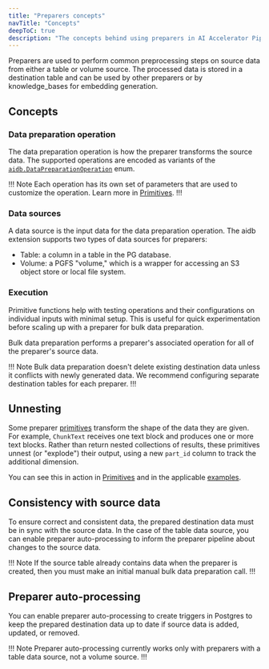```yaml
---
title: "Preparers concepts"
navTitle: "Concepts"
deepToC: true
description: "The concepts behind using preparers in AI Accelerator Pipelines."
---
```


Preparers are used to perform common preprocessing steps on source data from either a table or volume source. The processed data is stored in a destination table and can be used by other preparers or by knowledge_bases for embedding generation.

## Concepts

### Data preparation operation

The data preparation operation is how the preparer transforms the source data. The supported operations are encoded as variants of the [`aidb.DataPreparationOperation`](../reference/preparers#aidbdatapreparationoperation) enum.

!!! Note
Each operation has its own set of parameters that are used to customize the operation. Learn more in [Primitives](./primitives).
!!!

### Data sources

A data source is the input data for the data preparation operation. The aidb extension supports two types of data sources for preparers:

* Table: a column in a table in the PG database.
* Volume: a PGFS "volume," which is a wrapper for accessing an S3 object store or local file system.

### Execution

Primitive functions help with testing operations and their configurations on individual inputs with minimal setup. This is useful for quick experimentation before scaling up with a preparer for bulk data preparation.

Bulk data preparation performs a preparer's associated operation for all of the preparer's source data.

!!! Note
Bulk data preparation doesn't delete existing destination data unless it conflicts with newly generated data. We recommend configuring separate destination tables for each preparer.
!!!

## Unnesting

Some preparer [primitives](./primitives) transform the shape of the data they are given. For example, `ChunkText` receives one text block and produces one or more text blocks. Rather than return nested collections of results, these primitives unnest (or "explode") their output, using a new `part_id` column to track the additional dimension.

You can see this in action in [Primitives](./primitives) and in the applicable [examples](./examples).

## Consistency with source data

To ensure correct and consistent data, the prepared destination data must be in sync with the source data. In the case of the table data source, you can enable preparer auto-processing to inform the preparer pipeline about changes to the source data.

!!! Note
If the source table already contains data when the preparer is created, then you must make an initial manual bulk data preparation call.
!!!

## Preparer auto-processing

You can enable preparer auto-processing to create triggers in Postgres to keep the prepared destination data up to date if source data is added, updated, or removed.

!!! Note
Preparer auto-processing currently works only with preparers with a table data source, not a volume source.
!!!

